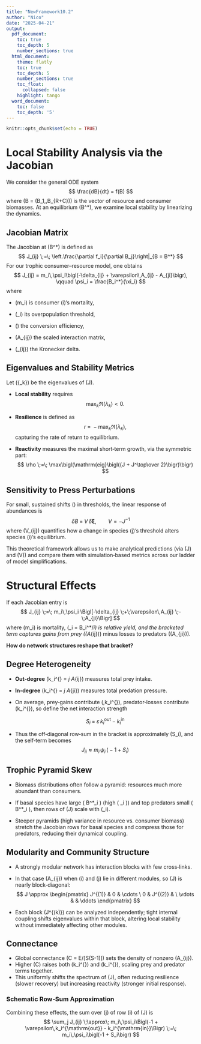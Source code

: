 ```yaml
---
title: "NewFramework10.2"
author: "Nico"
date: "2025-04-21"
output:
  pdf_document:
    toc: true
    toc_depth: 5
    number_sections: true
  html_document:
    theme: flatly
    toc: true
    toc_depth: 5
    number_sections: true
    toc_float:
      collapsed: false
    highlight: tango
  word_document:
    toc: false
    toc_depth: '5'
---
```


```r
knitr::opts_chunk$set(echo = TRUE)
```

# Local Stability Analysis via the Jacobian

We consider the general ODE system
$$
\frac{dB}{dt} = f(B)
$$
where \(B = (B_1,\dots,B_{R+C})\) is the vector of resource and consumer biomasses.  At an equilibrium \(B^*\), we examine local stability by linearizing the dynamics.

## Jacobian Matrix

The Jacobian at \(B^*\) is defined as
$$
J_{ij} \;=\; \left.\frac{\partial f_i}{\partial B_j}\right|_{B = B^*}
$$
For our trophic consumer–resource model, one obtains
$$
J_{ij}
= m_i\,\psi_i\bigl(-\delta_{ij} + \varepsilon\,A_{ij} - A_{ji}\bigr),
\qquad
\psi_i = \frac{B_i^*}{\xi_i}
$$
where

- \(m_i\) is consumer \(i\)'s mortality,

- \(\xi_i\) its overpopulation threshold,

- \(\varepsilon\) the conversion efficiency,

- \(A_{ij}\) the scaled interaction matrix,

- \(\delta_{ij}\) the Kronecker delta.

## Eigenvalues and Stability Metrics

Let \(\{\lambda_k\}\) be the eigenvalues of \(J\).  

- **Local stability** requires
  $$
    \max_k \Re(\lambda_k) < 0.
  $$

- **Resilience** is defined as
  $$
    r \;=\; -\max_k \Re(\lambda_k),
  $$
  capturing the rate of return to equilibrium.
  
- **Reactivity** measures the maximal short‑term growth, via the symmetric part:
  $$
    \rho \;=\; \max\bigl(\mathrm{eig}\bigl({J + J^\top\over 2}\bigr)\bigr)
  $$

## Sensitivity to Press Perturbations

For small, sustained shifts \(\delta\xi\) in thresholds, the linear response of abundances is
$$
\delta B \;=\; V \, \delta\boldsymbol\xi,
\qquad
V = -J^{-1}
$$
where \(V_{ij}\) quantifies how a change in species \(j\)'s threshold alters species \(i\)'s equilibrium.

This theoretical framework allows us to make analytical predictions (via \(J\) and \(V\)) and compare them with simulation‐based metrics across our ladder of model simplifications.

# Structural Effects

If each Jacobian entry is
$$
J_{ij} \;=\; m_i\,\psi_i
\Bigl[-\delta_{ij}
  \;+\;\varepsilon\,A_{ij}
  \;-\;A_{ji}\Bigr]
$$
where \(m_i\) is mortality, \(\psi_i = B_i^*/\xi_i\) is relative yield, and the bracketed term captures gains from prey (\(\varepsilon A_{ij}\)) minus losses to predators (\(A_{ji}\)).

**How do network structures reshape that bracket?**

## Degree Heterogeneity

- **Out‑degree** \(k_i^{\mathrm{out}} = \sum_j A_{ij}\) measures total prey intake.  

- **In‑degree** \(k_i^{\mathrm{in}} = \sum_j A_{ji}\) measures total predation pressure.  

- On average, prey‐gains contribute \(\varepsilon\,k_i^{\mathrm{out}}\), predator‐losses contribute \(k_i^{\mathrm{in}}\), so define the net interaction strength  

  $$
    S_i \;=\;\varepsilon\,k_i^{\mathrm{out}} \;-\; k_i^{\mathrm{in}}
  $$
- Thus the off‑diagonal row‑sum in the bracket is approximately \(S_i\), and the self‑term becomes
$$
    J_{ii} \approx m_i\,\psi_i\,\bigl(-1 + S_i\bigr)
$$

## Trophic Pyramid Skew

- Biomass distributions often follow a pyramid: resources much more abundant than consumers.  

- If basal species have large \( B^*_i \) (high \( \psi_i \)) and top predators small \( B^*_i \), then rows of \(J\) scale with \(\psi_i\).  

- Steeper pyramids (high variance in resource vs. consumer biomass) stretch the Jacobian rows for basal species and compress those for predators, reducing their dynamical coupling.

## Modularity and Community Structure

- A strongly modular network has interaction blocks with few cross‐links.  
- In that case \(A_{ij}\approx0\) when \(i\) and \(j\) lie in different modules, so \(J\) is nearly block‐diagonal:  
$$
    J \approx
    \begin{pmatrix}
      J^{(1)} & 0 & \cdots \
      0       & J^{(2)} &   \
      \vdots  &        & \ddots
    \end{pmatrix}
$$

- Each block \(J^{(k)}\) can be analyzed independently; tight internal coupling shifts eigenvalues within that block, altering local stability without immediately affecting other modules.

## Connectance

- Global connectance \(C = E/[S(S-1)]\) sets the density of nonzero \(A_{ij}\).  
- Higher \(C\) raises both \(k_i^{\mathrm{out}}\) and \(k_i^{\mathrm{in}}\), scaling prey and predator terms together.  
- This uniformly shifts the spectrum of \(J\), often reducing resilience (slower recovery) but increasing reactivity (stronger initial response).

### Schematic Row‑Sum Approximation

Combining these effects, the sum over \(j\) of row \(i\) of \(J\) is
$$
\sum_j J_{ij}
\;\approx\;
m_i\,\psi_i\Bigl(-1 + \varepsilon\,k_i^{\mathrm{out}} - k_i^{\mathrm{in}}\Bigr)
\;=\;
m_i\,\psi_i\bigl(-1 + S_i\bigr)
$$
